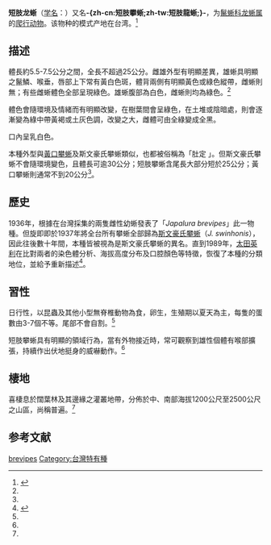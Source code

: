 {{noteTA
|T=zh-cn:短肢龙蜥; zh-tw:短肢攀蜥; 
|1=zh-cn:短肢龙蜥; zh-tw:短肢攀蜥; 
|2=zh-cn:爬行纲; zh-tw:爬蟲綱;
}}
{{Speciesbox
| genus = Diploderma
| species = brevipes
| name = 短肢龙蜥
| authority = (Gressitt, 1936)
| synonyms =
*''Japalura brevipes'' <small>Gressitt, 1936</small>
}}

'''短肢龙蜥'''（[[学名|学名]]：{{lang|la|''Diploderma brevipes''}}）又名'''-{zh-cn:短肢攀蜥;zh-tw:短肢龍蜥;}-'''，为[[鬣蜥科|鬣蜥科]][[龙蜥属|龙蜥属]]的[[爬行动物|爬行动物]]。该物种的模式产地在台湾。<ref name='id4392'>{{cite web| url =http://www.bioinfo.cn/db05/BjdwSpecies.php?action=view&id=4392| title =短肢龙蜥| work =《中国动物物种编目数据库》| publisher =中国科学院微生物研究所| author =中国科学院动物研究所| accessdate =2009-04-11| deadurl =yes| archiveurl =https://web.archive.org/web/20160305035749/http://www.bioinfo.cn/db05/BjdwSpecies.php?action=view&id=4392| archivedate =2016-03-05}}</ref>

==描述==
體長約5.5-7.5公分之間，全長不超過25公分。雌雄外型有明顯差異，雄蜥具明顯之鬣鱗、喉垂，唇部上下常有黃白色斑，體背兩側有明顯黃色或綠色縱帶，雌蜥則無；有些雌蜥體色全部呈現綠色。雄蜥腹部為白色，雌蜥則均為綠色。<ref name="taieol-72200"/>

體色會隨環境及情緒而有明顯改變，在樹葉間會呈綠色，在土堆或陰暗處，則會逐漸變為綠中帶黃褐或土灰色調，改變之大，雌體可由全綠變成全黑。

口內呈乳白色。

本種外型與[[黃口攀蜥|黃口攀蜥]]及斯文豪氏攀蜥類似，也都被俗稱為「肚定 」。但斯文豪氏攀蜥不會隨環境變色，且體長可逾30公分；短肢攀蜥含尾長大部分短於25公分；黃口攀蜥則通常不到20公分<ref name="chinatimes-260405"/>。

==歷史==
1936年，{{Link-nl|Judson Linsley Gressitt|Judson Linsley Gressitt|Gressitt}}根據在台灣採集的兩隻雌性幼蜥發表了「''Japalura brevipes''」此一物種。但旋即{{Link-ja|岡田瀰一郎|岡田弥一郎}}即於1937年將全台所有攀蜥全部歸為[[台湾龙蜥|斯文豪氏攀蜥]]（''J. swinhonis''），因此往後數十年間，本種皆被視為是斯文豪氏攀蜥的異名。直到1989年，[[太田英利|太田英利]]在比對兩者的染色體分析、海拔高度分布及口腔顏色等特徵，恢復了本種的分類地位，並給予重新描述<ref>{{Cite journal|title=''Japalura brevipes'' Gressitt (Agamidae: Reptilia), a Valid Species from a High Altitude Area of Taiwan|author=Hidetoshi Ota|url=https://www.jstor.org/stable/3892217?seq=1#page_scan_tab_contents|journal=Herpetologica|issue=45|doi=|others=|year=March 1989|volume=1|page=55-60|pmid=|access-date=2019-02-11|archive-date=2019-02-12|archive-url=https://web.archive.org/web/20190212072043/https://www.jstor.org/stable/3892217?seq=1#page_scan_tab_contents|dead-url=no}}</ref>。

==習性==
日行性，以昆蟲及其他小型無脊椎動物為食，卵生，生殖期以夏天為主，每隻的蛋數由3-7個不等。尾部不會自割。<ref name="npgis-34"/>

短肢攀蜥具有明顯的領域行為，當有外物接近時，常可觀察到雄性個體有喉部擴張，持續作出伏地挺身的威嚇動作。<ref name="taieol-72200"/>

==棲地==
喜棲息於闊葉林及其邊緣之灌叢地帶，分佈於中、南部海拔1200公尺至2500公尺之山區，尚稱普遍。<ref name="taieol-72200"/>

== 参考文献 ==
{{reflist|refs=
<ref name="taieol-72200">{{cite web | url=http://taieol.tw/pages/72200 | title=Diploderma brevipes (Gressitt, 1936) | publisher=[[臺灣生命大百科|臺灣生命大百科]] | date=2013-11-06 | accessdate=2019-02-11 | author1=王緒昂 | archive-url=https://web.archive.org/web/20181219144525/http://taieol.tw/pages/72200 | archive-date=2018-12-19 | dead-url=yes }}</ref>
<ref name="npgis-34">{{cite web | url=http://np.cpami.gov.tw/youth/index.php?option=com_content&view=article&id=5412&Itemid=34 | title=短肢攀蜥 | publisher=[[臺灣國家公園|臺灣國家公園]] | accessdate=2019-02-21 | archive-url=https://web.archive.org/web/20190212011613/http://np.cpami.gov.tw/youth/index.php?option=com_content&view=article&id=5412&Itemid=34 | archive-date=2019-02-12 | dead-url=yes }}</ref>
<ref name="chinatimes-260405">{{cite web | url=https://www.chinatimes.com/realtimenews/20170630003811-260405 | title=台灣原生種變色龍 短肢攀蜥現蹤 | publisher=[[中時電子報|中時電子報]] | date=2017-06-30 | accessdate=2019-02-11 | author1=沈揮勝 | archive-url=https://web.archive.org/web/20190212011752/https://www.chinatimes.com/realtimenews/20170630003811-260405 | archive-date=2019-02-12 | dead-url=yes }}</ref>
}}

{{Wikispecies|Japalura brevipes}}
{{Taxonbar|from=Q3023730}}

[[Category:攀蜥屬|brevipes]]
[[Category:台灣特有種|Category:台灣特有種]]